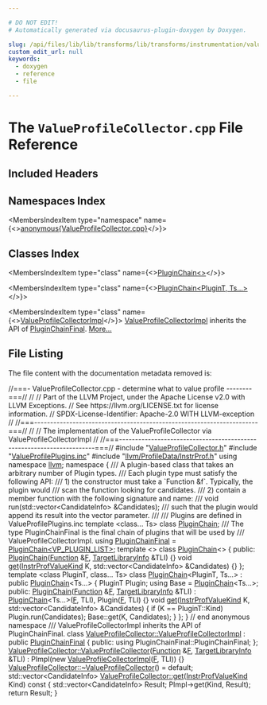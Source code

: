 ```yaml
---

# DO NOT EDIT!
# Automatically generated via docusaurus-plugin-doxygen by Doxygen.

slug: /api/files/lib/lib/transforms/lib/transforms/instrumentation/valueprofilecollector-cpp
custom_edit_url: null
keywords:
  - doxygen
  - reference
  - file

---
```





# The `ValueProfileCollector.cpp` File Reference

<DoxygenPage pluginConfig={pluginConfig}>



## Included Headers

<IncludesList>
<IncludesListItem
  filePath="ValueProfileCollector.h"
  permalink="/docs/api/files/lib/lib/transforms/lib/transforms/instrumentation/valueprofilecollector-h"
  isLocal="true" />
<IncludesListItem
  filePath="ValueProfilePlugins.inc"
  permalink="/docs/api/files/lib/lib/transforms/lib/transforms/instrumentation/valueprofileplugins-inc"
  isLocal="true" />
<IncludesListItem
  filePath="llvm/ProfileData/InstrProf.h"
  permalink="/docs/api/files/include/include/llvm/include/llvm/profiledata/instrprof-h"
  isLocal="true" />
</IncludesList>

## Namespaces Index

<MembersIndex>

<MembersIndexItem
  type="namespace"
  name={<><a href="/docs/api/namespaces/anonymous-valueprofilecollector-cpp-">anonymous&#123;ValueProfileCollector.cpp&#125;</a></>}>
</MembersIndexItem>

</MembersIndex>

## Classes Index

<MembersIndex>

<MembersIndexItem
  type="class"
  name={<><a href="/docs/api/classes/anonymous-namespace-valueprofilecollector-cpp-/pluginchain-38559c871fba28d992ead51549367f83">PluginChain&lt;&gt;</a></>}>
</MembersIndexItem>

<MembersIndexItem
  type="class"
  name={<><a href="/docs/api/classes/anonymous-namespace-valueprofilecollector-cpp-/pluginchain-a00262fafcee8c00598711b6a3e56679">PluginChain&lt;PluginT, Ts...&gt;</a></>}>
</MembersIndexItem>

<MembersIndexItem
  type="class"
  name={<><a href="/docs/api/classes/valueprofilecollector/valueprofilecollectorimpl">ValueProfileCollectorImpl</a></>}>
<a href="/docs/api/classes/valueprofilecollector/valueprofilecollectorimpl">ValueProfileCollectorImpl</a> inherits the API of <a href="/docs/api/classes/pluginchainfinal">PluginChainFinal</a>. <a href="/docs/api/classes/valueprofilecollector/valueprofilecollectorimpl/#details">More...</a>
</MembersIndexItem>

</MembersIndex>


## File Listing

The file content with the documentation metadata removed is:

<ProgramListing>

<Link id="l00001" /><CodeLine lineNumber="1"><Highlight kind="comment">//===- ValueProfileCollector.cpp - determine what to value profile --------===//</Highlight><Highlight kind="normal"></Highlight></CodeLine>
<Link id="l00002" /><CodeLine lineNumber="2"><Highlight kind="normal"></Highlight><Highlight kind="comment">//</Highlight><Highlight kind="normal"></Highlight></CodeLine>
<Link id="l00003" /><CodeLine lineNumber="3"><Highlight kind="normal"></Highlight><Highlight kind="comment">// Part of the LLVM Project, under the Apache License v2.0 with LLVM Exceptions.</Highlight><Highlight kind="normal"></Highlight></CodeLine>
<Link id="l00004" /><CodeLine lineNumber="4"><Highlight kind="normal"></Highlight><Highlight kind="comment">// See https://llvm.org/LICENSE.txt for license information.</Highlight><Highlight kind="normal"></Highlight></CodeLine>
<Link id="l00005" /><CodeLine lineNumber="5"><Highlight kind="normal"></Highlight><Highlight kind="comment">// SPDX-License-Identifier: Apache-2.0 WITH LLVM-exception</Highlight><Highlight kind="normal"></Highlight></CodeLine>
<Link id="l00006" /><CodeLine lineNumber="6"><Highlight kind="normal"></Highlight><Highlight kind="comment">//</Highlight><Highlight kind="normal"></Highlight></CodeLine>
<Link id="l00007" /><CodeLine lineNumber="7"><Highlight kind="normal"></Highlight><Highlight kind="comment">//===----------------------------------------------------------------------===//</Highlight><Highlight kind="normal"></Highlight></CodeLine>
<Link id="l00008" /><CodeLine lineNumber="8"><Highlight kind="normal"></Highlight><Highlight kind="comment">//</Highlight><Highlight kind="normal"></Highlight></CodeLine>
<Link id="l00009" /><CodeLine lineNumber="9"><Highlight kind="normal"></Highlight><Highlight kind="comment">// The implementation of the ValueProfileCollector via ValueProfileCollectorImpl</Highlight><Highlight kind="normal"></Highlight></CodeLine>
<Link id="l00010" /><CodeLine lineNumber="10"><Highlight kind="normal"></Highlight><Highlight kind="comment">//</Highlight><Highlight kind="normal"></Highlight></CodeLine>
<Link id="l00011" /><CodeLine lineNumber="11"><Highlight kind="normal"></Highlight><Highlight kind="comment">//===----------------------------------------------------------------------===//</Highlight><Highlight kind="normal"></Highlight></CodeLine>
<Link id="l00012" /><CodeLine lineNumber="12"><Highlight kind="normal"></Highlight></CodeLine>
<Link id="l00013" /><CodeLine lineNumber="13"><Highlight kind="normal"></Highlight><Highlight kind="preprocessor">#include &quot;<a href="/docs/api/files/lib/lib/transforms/lib/transforms/instrumentation/valueprofilecollector-h">ValueProfileCollector.h</a>&quot;</Highlight><Highlight kind="normal"></Highlight></CodeLine>
<Link id="l00014" /><CodeLine lineNumber="14"><Highlight kind="normal"></Highlight><Highlight kind="preprocessor">#include &quot;<a href="/docs/api/files/lib/lib/transforms/lib/transforms/instrumentation/valueprofileplugins-inc">ValueProfilePlugins.inc</a>&quot;</Highlight><Highlight kind="normal"></Highlight></CodeLine>
<Link id="l00015" /><CodeLine lineNumber="15"><Highlight kind="normal"></Highlight><Highlight kind="preprocessor">#include &quot;<a href="/docs/api/files/include/include/llvm/include/llvm/profiledata/instrprof-h">llvm/ProfileData/InstrProf.h</a>&quot;</Highlight><Highlight kind="normal"></Highlight></CodeLine>
<Link id="l00016" /><CodeLine lineNumber="16"><Highlight kind="normal"></Highlight></CodeLine>
<Link id="l00017" /><CodeLine lineNumber="17"><Highlight kind="normal"></Highlight><Highlight kind="keyword">using namespace </Highlight><Highlight kind="normal"><a href="/docs/api/namespaces/llvm">llvm</a>;</Highlight></CodeLine>
<Link id="l00018" /><CodeLine lineNumber="18"><Highlight kind="normal"></Highlight></CodeLine>
<Link id="l00019" /><CodeLine lineNumber="19" lineLink="/docs/api/namespaces/anonymous-valueprofilecollector-cpp-"><Highlight kind="normal"></Highlight><Highlight kind="keyword">namespace </Highlight><Highlight kind="normal">&#123;</Highlight></CodeLine>
<Link id="l00020" /><CodeLine lineNumber="20"><Highlight kind="normal"></Highlight><Highlight kind="comment"></Highlight></CodeLine>
<Link id="l00021" /><CodeLine lineNumber="21"><Highlight kind="comment">/// A plugin-based class that takes an arbitrary number of Plugin types.</Highlight></CodeLine>
<Link id="l00022" /><CodeLine lineNumber="22"><Highlight kind="comment">/// Each plugin type must satisfy the following API:</Highlight></CodeLine>
<Link id="l00023" /><CodeLine lineNumber="23"><Highlight kind="comment">///  1) the constructor must take a &#96;Function &amp;f&#96;. Typically, the plugin would</Highlight></CodeLine>
<Link id="l00024" /><CodeLine lineNumber="24"><Highlight kind="comment">///     scan the function looking for candidates.</Highlight></CodeLine>
<Link id="l00025" /><CodeLine lineNumber="25"><Highlight kind="comment">///  2) contain a member function with the following signature and name:</Highlight></CodeLine>
<Link id="l00026" /><CodeLine lineNumber="26"><Highlight kind="comment">///        void run(std::vector&lt;CandidateInfo&gt; &amp;Candidates);</Highlight></CodeLine>
<Link id="l00027" /><CodeLine lineNumber="27"><Highlight kind="comment">///    such that the plugin would append its result into the vector parameter.</Highlight></CodeLine>
<Link id="l00028" /><CodeLine lineNumber="28"><Highlight kind="comment">///</Highlight></CodeLine>
<Link id="l00029" /><CodeLine lineNumber="29"><Highlight kind="comment">/// Plugins are defined in ValueProfilePlugins.inc</Highlight><Highlight kind="normal"></Highlight></CodeLine>
<Link id="l00030" /><CodeLine lineNumber="30" lineLink="/docs/api/classes/anonymous-namespace-valueprofilecollector-cpp-/pluginchain"><Highlight kind="normal"></Highlight><Highlight kind="keyword">template</Highlight><Highlight kind="normal"> &lt;</Highlight><Highlight kind="keyword">class</Highlight><Highlight kind="normal">... Ts&gt; </Highlight><Highlight kind="keyword">class </Highlight><Highlight kind="normal"><a href="/docs/api/classes/anonymous-namespace-valueprofilecollector-cpp-/pluginchain">PluginChain</a>;</Highlight></CodeLine>
<Link id="l00031" /><CodeLine lineNumber="31"><Highlight kind="normal"></Highlight><Highlight kind="comment"></Highlight></CodeLine>
<Link id="l00032" /><CodeLine lineNumber="32"><Highlight kind="comment">/// The type PluginChainFinal is the final chain of plugins that will be used by</Highlight></CodeLine>
<Link id="l00033" /><CodeLine lineNumber="33"><Highlight kind="comment">/// ValueProfileCollectorImpl.</Highlight><Highlight kind="normal"></Highlight></CodeLine>
<Link id="l00034" /><CodeLine lineNumber="34" lineLink="/docs/api/namespaces/anonymous-valueprofilecollector-cpp-/#a7730130f0b6db23fb47176140824ad3f"><Highlight kind="normal"></Highlight><Highlight kind="keyword">using </Highlight><Highlight kind="normal"><a href="/docs/api/namespaces/anonymous-valueprofilecollector-cpp-/#a7730130f0b6db23fb47176140824ad3f">PluginChainFinal</a> = <a href="/docs/api/classes/anonymous-namespace-valueprofilecollector-cpp-/pluginchain">PluginChain&lt;VP&#95;PLUGIN&#95;LIST&gt;</a>;</Highlight></CodeLine>
<Link id="l00035" /><CodeLine lineNumber="35"><Highlight kind="normal"></Highlight></CodeLine>
<Link id="l00036" /><CodeLine lineNumber="36" lineLink="/docs/api/classes/anonymous-namespace-valueprofilecollector-cpp-/pluginchain-38559c871fba28d992ead51549367f83"><Highlight kind="normal"></Highlight><Highlight kind="keyword">template</Highlight><Highlight kind="normal"> &lt;&gt; </Highlight><Highlight kind="keyword">class </Highlight><Highlight kind="normal"><a href="/docs/api/classes/anonymous-namespace-valueprofilecollector-cpp-/pluginchain-38559c871fba28d992ead51549367f83/#aad508fc21b05e1ce05cd0fddbd150206">PluginChain</a>&lt;&gt; &#123;</Highlight></CodeLine>
<Link id="l00037" /><CodeLine lineNumber="37"><Highlight kind="normal"></Highlight><Highlight kind="keyword">public</Highlight><Highlight kind="normal">:</Highlight></CodeLine>
<Link id="l00038" /><CodeLine lineNumber="38" lineLink="/docs/api/classes/anonymous-namespace-valueprofilecollector-cpp-/pluginchain-38559c871fba28d992ead51549367f83/#aad508fc21b05e1ce05cd0fddbd150206"><Highlight kind="normal">  <a href="/docs/api/classes/anonymous-namespace-valueprofilecollector-cpp-/pluginchain-38559c871fba28d992ead51549367f83/#aad508fc21b05e1ce05cd0fddbd150206">PluginChain</a>(<a href="/docs/api/classes/llvm/function">Function</a> &amp;<a href="/docs/api/files/lib/lib/support/md5-cpp/#a96d73bbd7af15cb1fc38c3f4a3bd82e9">F</a>, <a href="/docs/api/classes/llvm/targetlibraryinfo">TargetLibraryInfo</a> &amp;TLI) &#123;&#125;</Highlight></CodeLine>
<Link id="l00039" /><CodeLine lineNumber="39" lineLink="/docs/api/classes/anonymous-namespace-valueprofilecollector-cpp-/pluginchain-38559c871fba28d992ead51549367f83/#a05835e555fadff38a0b44e111267a4a0"><Highlight kind="normal">  </Highlight><Highlight kind="keywordtype">void</Highlight><Highlight kind="normal"> <a href="/docs/api/classes/anonymous-namespace-valueprofilecollector-cpp-/pluginchain-38559c871fba28d992ead51549367f83/#a05835e555fadff38a0b44e111267a4a0">get</a>(<a href="/docs/api/namespaces/llvm/#aa3a544a0d0dd4971f6c79d9869a1ffee">InstrProfValueKind</a> K, std::vector&lt;CandidateInfo&gt; &amp;Candidates) &#123;&#125;</Highlight></CodeLine>
<Link id="l00040" /><CodeLine lineNumber="40"><Highlight kind="normal">&#125;;</Highlight></CodeLine>
<Link id="l00041" /><CodeLine lineNumber="41"><Highlight kind="normal"></Highlight></CodeLine>
<Link id="l00042" /><CodeLine lineNumber="42"><Highlight kind="normal"></Highlight><Highlight kind="keyword">template</Highlight><Highlight kind="normal"> &lt;</Highlight><Highlight kind="keyword">class </Highlight><Highlight kind="normal">PluginT, </Highlight><Highlight kind="keyword">class</Highlight><Highlight kind="normal">... Ts&gt;</Highlight></CodeLine>
<Link id="l00043" /><CodeLine lineNumber="43" lineLink="/docs/api/classes/anonymous-namespace-valueprofilecollector-cpp-/pluginchain-a00262fafcee8c00598711b6a3e56679"><Highlight kind="normal"></Highlight><Highlight kind="keyword">class </Highlight><Highlight kind="normal"><a href="/docs/api/classes/anonymous-namespace-valueprofilecollector-cpp-/pluginchain-a00262fafcee8c00598711b6a3e56679/#aedffd5ce22933c77b3ed06bd30372d6e">PluginChain</a>&lt;PluginT, Ts...&gt; : </Highlight><Highlight kind="keyword">public</Highlight><Highlight kind="normal"> <a href="/docs/api/classes/anonymous-namespace-valueprofilecollector-cpp-/pluginchain-a00262fafcee8c00598711b6a3e56679/#aedffd5ce22933c77b3ed06bd30372d6e">PluginChain</a>&lt;Ts...&gt; &#123;</Highlight></CodeLine>
<Link id="l00044" /><CodeLine lineNumber="44"><Highlight kind="normal">  PluginT Plugin;</Highlight></CodeLine>
<Link id="l00045" /><CodeLine lineNumber="45"><Highlight kind="normal">  </Highlight><Highlight kind="keyword">using </Highlight><Highlight kind="normal">Base = <a href="/docs/api/classes/anonymous-namespace-valueprofilecollector-cpp-/pluginchain-a00262fafcee8c00598711b6a3e56679/#aedffd5ce22933c77b3ed06bd30372d6e">PluginChain</a>&lt;Ts...&gt;;</Highlight></CodeLine>
<Link id="l00046" /><CodeLine lineNumber="46"><Highlight kind="normal"></Highlight></CodeLine>
<Link id="l00047" /><CodeLine lineNumber="47"><Highlight kind="normal"></Highlight><Highlight kind="keyword">public</Highlight><Highlight kind="normal">:</Highlight></CodeLine>
<Link id="l00048" /><CodeLine lineNumber="48" lineLink="/docs/api/classes/anonymous-namespace-valueprofilecollector-cpp-/pluginchain-a00262fafcee8c00598711b6a3e56679/#aedffd5ce22933c77b3ed06bd30372d6e"><Highlight kind="normal">  <a href="/docs/api/classes/anonymous-namespace-valueprofilecollector-cpp-/pluginchain-a00262fafcee8c00598711b6a3e56679/#aedffd5ce22933c77b3ed06bd30372d6e">PluginChain</a>(<a href="/docs/api/classes/llvm/function">Function</a> &amp;<a href="/docs/api/files/lib/lib/support/md5-cpp/#a96d73bbd7af15cb1fc38c3f4a3bd82e9">F</a>, <a href="/docs/api/classes/llvm/targetlibraryinfo">TargetLibraryInfo</a> &amp;TLI)</Highlight></CodeLine>
<Link id="l00049" /><CodeLine lineNumber="49"><Highlight kind="normal">      : <a href="/docs/api/classes/anonymous-namespace-valueprofilecollector-cpp-/pluginchain-a00262fafcee8c00598711b6a3e56679/#aedffd5ce22933c77b3ed06bd30372d6e">PluginChain</a>&lt;Ts...&gt;(<a href="/docs/api/files/lib/lib/support/md5-cpp/#a96d73bbd7af15cb1fc38c3f4a3bd82e9">F</a>, TLI), Plugin(<a href="/docs/api/files/lib/lib/support/md5-cpp/#a96d73bbd7af15cb1fc38c3f4a3bd82e9">F</a>, TLI) &#123;&#125;</Highlight></CodeLine>
<Link id="l00050" /><CodeLine lineNumber="50"><Highlight kind="normal"></Highlight></CodeLine>
<Link id="l00051" /><CodeLine lineNumber="51" lineLink="/docs/api/classes/anonymous-namespace-valueprofilecollector-cpp-/pluginchain-a00262fafcee8c00598711b6a3e56679/#a5ffdd168d7899ea58669acfedd8f728a"><Highlight kind="normal">  </Highlight><Highlight kind="keywordtype">void</Highlight><Highlight kind="normal"> <a href="/docs/api/classes/anonymous-namespace-valueprofilecollector-cpp-/pluginchain-a00262fafcee8c00598711b6a3e56679/#a5ffdd168d7899ea58669acfedd8f728a">get</a>(<a href="/docs/api/namespaces/llvm/#aa3a544a0d0dd4971f6c79d9869a1ffee">InstrProfValueKind</a> K, std::vector&lt;CandidateInfo&gt; &amp;Candidates) &#123;</Highlight></CodeLine>
<Link id="l00052" /><CodeLine lineNumber="52"><Highlight kind="normal">    </Highlight><Highlight kind="keywordflow">if</Highlight><Highlight kind="normal"> (K == PluginT::Kind)</Highlight></CodeLine>
<Link id="l00053" /><CodeLine lineNumber="53"><Highlight kind="normal">      Plugin.run(Candidates);</Highlight></CodeLine>
<Link id="l00054" /><CodeLine lineNumber="54"><Highlight kind="normal">    Base::get(K, Candidates);</Highlight></CodeLine>
<Link id="l00055" /><CodeLine lineNumber="55"><Highlight kind="normal">  &#125;</Highlight></CodeLine>
<Link id="l00056" /><CodeLine lineNumber="56"><Highlight kind="normal">&#125;;</Highlight></CodeLine>
<Link id="l00057" /><CodeLine lineNumber="57"><Highlight kind="normal"></Highlight></CodeLine>
<Link id="l00058" /><CodeLine lineNumber="58"><Highlight kind="normal">&#125; </Highlight><Highlight kind="comment">// end anonymous namespace</Highlight><Highlight kind="normal"></Highlight></CodeLine>
<Link id="l00059" /><CodeLine lineNumber="59"><Highlight kind="normal"></Highlight><Highlight kind="comment"></Highlight></CodeLine>
<Link id="l00060" /><CodeLine lineNumber="60"><Highlight kind="comment">/// ValueProfileCollectorImpl inherits the API of PluginChainFinal.</Highlight><Highlight kind="normal"></Highlight></CodeLine>
<Link id="l00061" /><CodeLine lineNumber="61" lineLink="/docs/api/classes/valueprofilecollector/valueprofilecollectorimpl"><Highlight kind="normal"></Highlight><Highlight kind="keyword">class </Highlight><Highlight kind="normal"><a href="/docs/api/classes/valueprofilecollector/valueprofilecollectorimpl">ValueProfileCollector::ValueProfileCollectorImpl</a> : </Highlight><Highlight kind="keyword">public</Highlight><Highlight kind="normal"> <a href="/docs/api/classes/pluginchainfinal">PluginChainFinal</a> &#123;</Highlight></CodeLine>
<Link id="l00062" /><CodeLine lineNumber="62"><Highlight kind="normal"></Highlight><Highlight kind="keyword">public</Highlight><Highlight kind="normal">:</Highlight></CodeLine>
<Link id="l00063" /><CodeLine lineNumber="63"><Highlight kind="normal">  </Highlight><Highlight kind="keyword">using </Highlight><Highlight kind="normal">PluginChainFinal::PluginChainFinal;</Highlight></CodeLine>
<Link id="l00064" /><CodeLine lineNumber="64"><Highlight kind="normal">&#125;;</Highlight></CodeLine>
<Link id="l00065" /><CodeLine lineNumber="65"><Highlight kind="normal"></Highlight></CodeLine>
<Link id="l00066" /><CodeLine lineNumber="66" lineLink="/docs/api/classes/llvm/valueprofilecollector/#a50d7cc1c6703d27214c819133e2f1c2d"><Highlight kind="normal"><a href="/docs/api/classes/llvm/valueprofilecollector/#a50d7cc1c6703d27214c819133e2f1c2d">ValueProfileCollector::ValueProfileCollector</a>(<a href="/docs/api/classes/llvm/function">Function</a> &amp;<a href="/docs/api/files/lib/lib/support/md5-cpp/#a96d73bbd7af15cb1fc38c3f4a3bd82e9">F</a>,</Highlight></CodeLine>
<Link id="l00067" /><CodeLine lineNumber="67"><Highlight kind="normal">                                             <a href="/docs/api/classes/llvm/targetlibraryinfo">TargetLibraryInfo</a> &amp;TLI)</Highlight></CodeLine>
<Link id="l00068" /><CodeLine lineNumber="68"><Highlight kind="normal">    : PImpl(new <a href="/docs/api/classes/valueprofilecollector/valueprofilecollectorimpl">ValueProfileCollectorImpl</a>(<a href="/docs/api/files/lib/lib/support/md5-cpp/#a96d73bbd7af15cb1fc38c3f4a3bd82e9">F</a>, TLI)) &#123;&#125;</Highlight></CodeLine>
<Link id="l00069" /><CodeLine lineNumber="69"><Highlight kind="normal"></Highlight></CodeLine>
<Link id="l00070" /><CodeLine lineNumber="70"><Highlight kind="normal"><a href="/docs/api/classes/llvm/valueprofilecollector/#a0073f9fb1fa718484c55b00335021d99">ValueProfileCollector::~ValueProfileCollector</a>() = </Highlight><Highlight kind="keywordflow">default</Highlight><Highlight kind="normal">;</Highlight></CodeLine>
<Link id="l00071" /><CodeLine lineNumber="71"><Highlight kind="normal"></Highlight></CodeLine>
<Link id="l00072" /><CodeLine lineNumber="72"><Highlight kind="normal">std::vector&lt;CandidateInfo&gt;</Highlight></CodeLine>
<Link id="l00073" /><CodeLine lineNumber="73" lineLink="/docs/api/classes/llvm/valueprofilecollector/#a9051f7b5cb39eaecf1a333768670f72f"><Highlight kind="normal"><a href="/docs/api/classes/llvm/valueprofilecollector/#a9051f7b5cb39eaecf1a333768670f72f">ValueProfileCollector::get</a>(<a href="/docs/api/namespaces/llvm/#aa3a544a0d0dd4971f6c79d9869a1ffee">InstrProfValueKind</a> Kind)</Highlight><Highlight kind="keyword"> const </Highlight><Highlight kind="normal">&#123;</Highlight></CodeLine>
<Link id="l00074" /><CodeLine lineNumber="74"><Highlight kind="normal">  std::vector&lt;CandidateInfo&gt; Result;</Highlight></CodeLine>
<Link id="l00075" /><CodeLine lineNumber="75"><Highlight kind="normal">  PImpl-&gt;get(Kind, Result);</Highlight></CodeLine>
<Link id="l00076" /><CodeLine lineNumber="76"><Highlight kind="normal">  </Highlight><Highlight kind="keywordflow">return</Highlight><Highlight kind="normal"> Result;</Highlight></CodeLine>
<Link id="l00077" /><CodeLine lineNumber="77"><Highlight kind="normal">&#125;</Highlight></CodeLine>

</ProgramListing>

</DoxygenPage>
